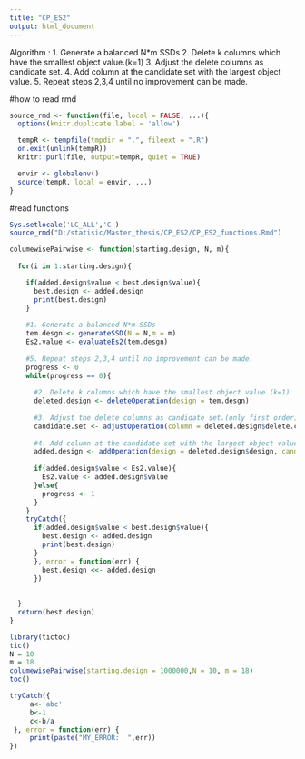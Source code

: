 ```yaml
---
title: "CP_ES2"
output: html_document
---
```

Algorithm :
1. Generate a balanced N*m SSDs
2. Delete k columns which have the smallest object value.(k=1)
3. Adjust the delete columns as candidate set.
4. Add column at the candidate set with the largest object value.
5. Repeat steps 2,3,4 until no improvement can be made.

#how to read rmd
```r
source_rmd <- function(file, local = FALSE, ...){
  options(knitr.duplicate.label = 'allow')

  tempR <- tempfile(tmpdir = ".", fileext = ".R")
  on.exit(unlink(tempR))
  knitr::purl(file, output=tempR, quiet = TRUE)

  envir <- globalenv()
  source(tempR, local = envir, ...)
}
```

#read functions
```r
Sys.setlocale('LC_ALL','C')
source_rmd("D:/statisic/Master_thesis/CP_ES2/CP_ES2_functions.Rmd")
```

```r
columewisePairwise <- function(starting.design, N, m){
  
  for(i in 1:starting.design){

    if(added.design$value < best.design$value){
      best.design <- added.design
      print(best.design)
    }
    
    #1. Generate a balanced N*m SSDs
    tem.desgn <- generateSSD(N = N,m = m)  
    Es2.value <- evaluateEs2(tem.desgn)
    
    #5. Repeat steps 2,3,4 until no improvement can be made.
    progress <- 0
    while(progress == 0){
      
      #2. Delete k columns which have the smallest object value.(k=1)
      deleted.design <- deleteOperation(design = tem.desgn)  
      
      #3. Adjust the delete columns as candidate set.(only first order)
      candidate.set <- adjustOperation(column = deleted.design$delete.column)
      
      #4. Add column at the candidate set with the largest object value.
      added.design <- addOperation(design = deleted.design$design, candidate.set = candidate.set)
      
      if(added.design$value < Es2.value){
        Es2.value <- added.design$value 
      }else{
        progress <- 1    
      }
    }
    tryCatch({
      if(added.design$value < best.design$value){
        best.design <- added.design
        print(best.design)
      }
      }, error = function(err) {
        best.design <<- added.design
      })
    
    
  } 
  return(best.design)
}

```

```r
library(tictoc)
tic()
N = 10
m = 18
columewisePairwise(starting.design = 1000000,N = 10, m = 18)
toc()
```
```r
tryCatch({
     a<-'abc'
     b<-1
     c<-b/a
 }, error = function(err) {
     print(paste("MY_ERROR:  ",err))
})
```

